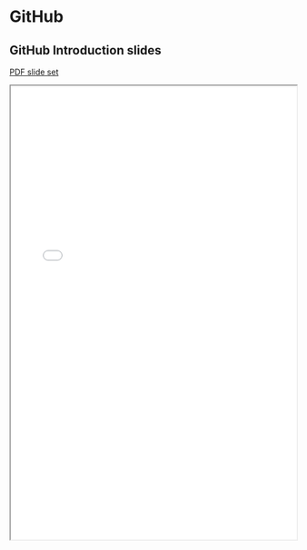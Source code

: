 # GitHub

## GitHub Introduction slides

[PDF slide set](pdfs/GitHubIntro.pdf){target="_blank"}

 <iframe width="100%" height="800" src="pdfs/GitHubIntro.pdf">
